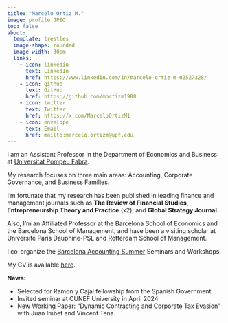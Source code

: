 ```yaml
---
title: "Marcelo Ortiz M."
image: profile.JPEG
toc: false
about: 
  template: trestles
  image-shape: rounded
  image-width: 30em
  links:
    - icon: linkedin
      text: LinkedIn
      href: https://www.linkedin.com/in/marcelo-ortiz-m-02527328/
    - icon: github
      text: GitHub
      href: https://github.com/mortizm1988
    - icon: twitter
      text: Twitter
      href: https://x.com/MarceloOrtizM1
    - icon: envelope
      text: Email
      href: mailto:marcelo.ortizm@upf.edu
---
```


I am an Assistant Professor in the Department of Economics and Business at [Universitat Pompeu Fabra](https://www.upf.edu/en/web/universitat/la-upf-en-els-ranquings).

My research focuses on three main areas: Accounting, Corporate Governance, and Business Families.

I'm fortunate that my research has been published in leading finance and management journals such as **The Review of Financial Studies**, **Entrepreneurship Theory and Practice** (x2), and **Global Strategy Journal**.

Also, I'm an Affiliated Professor at the Barcelona School of Economics and the Barcelona School of Management, and have been a visiting scholar at Université Paris Dauphine-PSL and Rotterdam School of Management.

I co-organize the [Barcelona Accounting Summer](https://sites.google.com/view/bas-2021/inicio) Seminars and Workshops.

My CV is available [here](cv_2024-06.pdf).

**News:**

-   Selected for Ramon y Cajal fellowship from the Spanish Government.
-   Invited seminar at CUNEF University in April 2024.
-   New Working Paper: "Dynamic Contracting and Corporate Tax Evasion" with Juan Imbet and Vincent Tena.